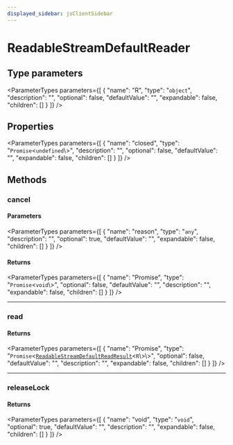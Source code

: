 ```yaml
---
displayed_sidebar: jsClientSidebar
---
```



# ReadableStreamDefaultReader

## Type parameters

<ParameterTypes parameters={[
  {
    "name": "R",
    "type": "`object`",
    "description": "",
    "optional": false,
    "defaultValue": "",
    "expandable": false,
    "children": []
  }
]} />

## Properties

<ParameterTypes parameters={[
  {
    "name": "closed",
    "type": "`Promise`<`undefined`\\>",
    "description": "",
    "optional": false,
    "defaultValue": "",
    "expandable": false,
    "children": []
  }
]} />

## Methods

### cancel

#### Parameters

<ParameterTypes parameters={[
  {
    "name": "reason",
    "type": "`any`",
    "description": "",
    "optional": true,
    "defaultValue": "",
    "expandable": false,
    "children": []
  }
]} />

#### Returns

<ParameterTypes parameters={[
  {
    "name": "Promise",
    "type": "`Promise`<`void`\\>",
    "optional": false,
    "defaultValue": "",
    "description": "",
    "expandable": false,
    "children": []
  }
]} />

___

### read

#### Returns

<ParameterTypes parameters={[
  {
    "name": "Promise",
    "type": "`Promise`<[`ReadableStreamDefaultReadResult`](../types/internal.ReadableStreamDefaultReadResult.mdx)<`R`\\>\\>",
    "optional": false,
    "defaultValue": "",
    "description": "",
    "expandable": false,
    "children": []
  }
]} />

___

### releaseLock

#### Returns

<ParameterTypes parameters={[
  {
    "name": "void",
    "type": "`void`",
    "optional": true,
    "defaultValue": "",
    "description": "",
    "expandable": false,
    "children": []
  }
]} />

